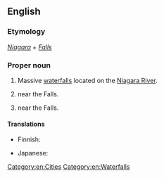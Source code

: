 ==English==
{{wikipedia}}

===Etymology===
''[[Niagara]]'' + ''[[falls|Falls]]''

===Proper noun===
{{en-proper noun|head=[[Niagara]] [[falls|Falls]]}}

# Massive [[waterfall]]s located on the [[Niagara River]].
# {{place|en|city|s/New York}} near the Falls.
# {{place|en|city|p/Ontario}} near the Falls.

====Translations====
{{trans-top|waterfalls}}
* Finnish: {{t|fi|[[Niagaran]] [[putoukset]]|p}}
{{trans-mid}}
* Japanese: {{t|ja|ナイアガラの滝|tr=naiagaranotaki}}
{{trans-bottom}}

[[Category:en:Cities]]
[[Category:en:Waterfalls]]